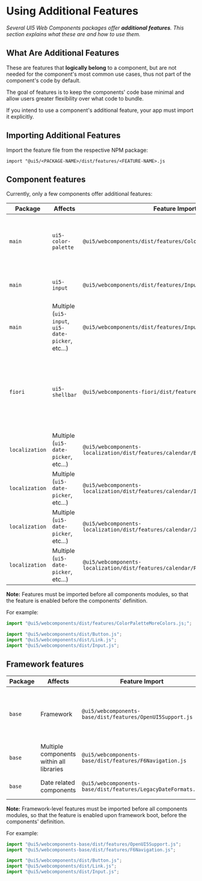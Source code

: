 
<Meta title="Docs/Getting started/Using features" />

# Using Additional Features

*Several UI5 Web Components packages offer **additional features**. This section explains what these are and how to use them.*

## What Are Additional Features

These are features that **logically belong** to a component, but are not needed for the component's most common use cases, thus not part of the component's code by default.

The goal of features is to keep the components' code base minimal and allow users greater flexibility over what code to bundle.

If you intend to use a component's additional feature, your app must import it explicitly.

## Importing Additional Features

Import the feature file from the respective NPM package:

`import "@ui5/<PACKAGE-NAME>/dist/features/<FEATURE-NAME>.js`

## Component features

Currently, only a few components offer additional features:

| Package        | Affects                                           | Feature Import                                                       | Description                                                                                             |
|----------------|---------------------------------------------------|----------------------------------------------------------------------|---------------------------------------------------------------------------------------------------------|
| `main`         | `ui5-color-palette`                               | `@ui5/webcomponents/dist/features/ColorPaletteMoreColors.js`         | Support for "more colors dialog" for the color palette component                                        |
| `main`         | `ui5-input`                                       | `@ui5/webcomponents/dist/features/InputSuggestions.js`               | Support for input suggestions while typing                                                              |
| `main`         | Multiple (`ui5-input`, `ui5-date-picker`, etc...) | `@ui5/webcomponents/dist/features/InputElementsFormSupport.js`       | Support for using input components in forms                                                             |
| `fiori`        | `ui5-shellbar`                                    | `@ui5/webcomponents-fiori/dist/features/CoPilotAnimation.js`         | Support for a better (but bigger in size) animation for the "co-pilot" button in the shellbar component |
 `localization` | Multiple (`ui5-date-picker`, etc...)              | `@ui5/webcomponents-localization/dist/features/calendar/Buddhist.js` | Buddhist calendar support                                                                               |
| `localization` | Multiple (`ui5-date-picker`, etc...)              | `@ui5/webcomponents-localization/dist/features/calendar/Islamic.js`  | Islamic calendar support                                                                                |
| `localization` | Multiple (`ui5-date-picker`, etc...)              | `@ui5/webcomponents-localization/dist/features/calendar/Japanese.js` | Japanese calendar support                                                                               |
| `localization` | Multiple (`ui5-date-picker`, etc...)              | `@ui5/webcomponents-localization/dist/features/calendar/Persian.js`  | Persian calendar support                                                                                |

<b>Note:</b> Features must be imported before all components modules,
so that the feature is enabled before the components' definition.

For example:

```js
import "@ui5/webcomponents/dist/features/ColorPaletteMoreColors.js;";

import "@ui5/webcomponents/dist/Button.js";
import "@ui5/webcomponents/dist/Link.js";
import "@ui5/webcomponents/dist/Input.js";
```

## Framework features

| Package        | Affects                                           | Feature Import                                                       | Description                                                                                             |
|----------------|---------------------------------------------------|----------------------------------------------------------------------|---------------------------------------------------------------------------------------------------------|
| `base`         | Framework                                         | `@ui5/webcomponents-base/dist/features/OpenUI5Support.js`            | Integration with the OpenUI5 framework, allowing synchronization and resources re-use                   |
| `base`         | Multiple components within all libraries          | `@ui5/webcomponents-base/dist/features/F6Navigation.js`              | Support for F6 fast groups navigation                                                                   |
| `base`         | Date related components                           | `@ui5/webcomponents-base/dist/features/LegacyDateFormats.js`         | Support for legacy date formats                                                                         |

<b>Note:</b> Framework-level features must be imported before all components modules,
so that the feature is enabled upon framework boot, before the components' definition.

For example:

```js
import "@ui5/webcomponents-base/dist/features/OpenUI5Support.js";
import "@ui5/webcomponents-base/dist/features/F6Navigation.js";

import "@ui5/webcomponents/dist/Button.js";
import "@ui5/webcomponents/dist/Link.js";
import "@ui5/webcomponents/dist/Input.js";
```

<Footer />